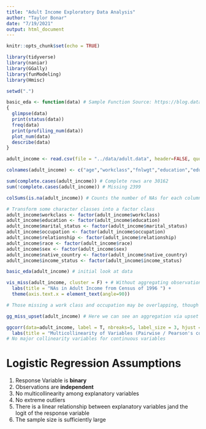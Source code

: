 ```yaml
---
title: "Adult Income Exploratory Data Analysis"
author: "Taylor Bonar"
date: "7/19/2021"
output: html_document
---
```


```r
knitr::opts_chunk$set(echo = TRUE)

library(tidyverse)
library(naniar)
library(GGally)
library(funModeling)
library(Hmisc)

setwd(".")

basic_eda <- function(data) # Sample Function Source: https://blog.datascienceheroes.com/exploratory-data-analysis-in-r-intro/
{
  glimpse(data)
  print(status(data))
  freq(data) 
  print(profiling_num(data))
  plot_num(data)
  describe(data)
}

```

```r

adult_income <- read.csv(file = "../data/adult.data", header=FALSE, quote="", na.strings = "?")

colnames(adult_income) <- c("age","workclass","fnlwgt","education","education_num","marital_status","occupation","relationship","race","sex","capital_gain","capital_loss","hours_per_week","native_country","income_status")

sum(complete.cases(adult_income)) # Complete rows are 30162
sum(!complete.cases(adult_income)) # Missing 2399 

colSums(is.na(adult_income)) # Counts the number of NAs for each column - majority in occupation, workclass, and native_country

# Transform some character classes into a factor class
adult_income$workclass <- factor(adult_income$workclass)
adult_income$education <- factor(adult_income$education)
adult_income$marital_status <- factor(adult_income$marital_status)
adult_income$occupation <- factor(adult_income$occupation)
adult_income$relationship <- factor(adult_income$relationship)
adult_income$race <- factor(adult_income$race)
adult_income$sex <- factor(adult_income$sex)
adult_income$native_country <- factor(adult_income$native_country)
adult_income$income_status <- factor(adult_income$income_status)

```

```r
basic_eda(adult_income) # initial look at data

vis_miss(adult_income, cluster = F) + # Without aggregating observations
  labs(title = "NAs in Adult Income from Census of 1996 ") +
  theme(axis.text.x = element_text(angle=90))

# Those missing a work class and occupation may be overlapping, though overall only 0.9% of data is missing

gg_miss_upset(adult_income) # Here we can see an aggregation via upset plot (reference: https://www.youtube.com/watch?v=-IfF2wGw7Qk )

ggcorr(data=adult_income, label = T, nbreaks=5, label_size = 3, hjust = 0.9, size = 3, layout.exp = 4) +
  labs(title = "Multicollinearity of Variables (Pairwise / Pearson's correlation)")
# No major collinearity variables for continuous variables 
```

# Logistic Regression Assumptions
1. Response Variable is __binary__
2. Observations are __independent__
3. No multicollinearity among explanatory variables
4. No extreme outliers
5. There is a linear relationship between explanatory variables jand the logit of the response variable
6. The sample size is sufficiently large


